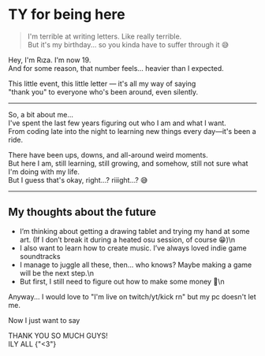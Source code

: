 # TY for being here

> I'm terrible at writing letters. Like really terrible.  
> But it's my birthday... so you kinda have to suffer through it 😅

Hey, I'm Rıza. I'm now 19.  
And for some reason, that number feels... heavier than I expected.

This little event, this little letter — it's all my way of saying  
"thank you" to everyone who's been around, even silently.

---

So, a bit about me...  
I've spent the last few years figuring out who I am and what I want.  
From coding late into the night to learning new things every day—it's been a ride.

There have been ups, downs, and all-around weird moments.  
But here I am, still learning, still growing, and somehow, still not sure what I'm doing with my life.  
But I guess that's okay, right...? riiight...? 😅

---

## My thoughts about the future

- I’m thinking about getting a drawing tablet and trying my hand at some art. (If I don’t break it during a heated osu session, of course 😁)\n
- I also want to learn how to create music. I’ve always loved indie game soundtracks
- I manage to juggle all these, then... who knows? Maybe making a game will be the next step.\n
- But first, I still need to figure out how to make some money 🥲\n

Anyway... I would love to "I'm live on twitch/yt/kick rn" but my pc doesn't let me.


Now I just want to say

<Text ta="center" fz={53}>
    THANK YOU SO MUCH GUYS! <br />
    ILY ALL {"<3"}
</Text>
